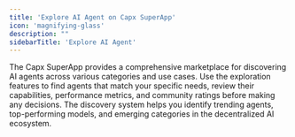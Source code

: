 ```yaml
---
title: 'Explore AI Agent on Capx SuperApp'
icon: 'magnifying-glass'
description: ""
sidebarTitle: 'Explore AI Agent'
---
```


<Note>
    The Capx SuperApp provides a comprehensive marketplace for discovering AI agents across various categories and use cases. Use the exploration features to find agents that match your specific needs, review their capabilities, performance metrics, and community ratings before making any decisions. The discovery system helps you identify trending agents, top-performing models, and emerging categories in the decentralized AI ecosystem.
</Note>